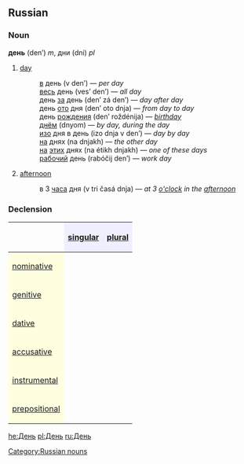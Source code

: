 ==Russian==
[[Category:Russian nouns]]
===Noun===
'''день''' (den’) ''m'', дни (dni) ''pl''

# [[day]]
#:[[в]] день (v den’) — ''per day''
#:[[весь]] день (ves’ den’) — ''all day''
#:день [[за]] день (den’ zá den’) — ''day after day''
#:день [[от|ото]] дня (den’ oto dnja) — ''from day to day''
#:день [[рождение|рождения]] (den’ roždénija) — ''[[birthday]]''
#:[[днем|днём]] (dnyom) — ''by day, during the day''
#:[[из|изо]] дня в день (izo dnja v den’) — ''day by day''
#:[[на]] днях (na dnjakh) — ''the other day''
#:[[на]] [[этот|этих]] днях (na étikh dnjakh) — ''one of these days''
#:[[рабочий]] день (rabóčij den’) — ''work day''
# [[afternoon]]
#:в 3 [[час|часа]] дня (v tri časá dnja) — ''at 3 [[o'clock]] in the [[afternoon]]''

===Declension===
{| border="1" cellpadding="4" cellspacing="0"
!
! style="background-color: #EFEFFF" align="center"|[[singular]]
! style="background-color: #EFEFFF" align="center"|[[plural]]
|-
! style="background-color: #FFFFE0" align="left"|[[nominative case|nominative]]
| align="center"|{{Unicode|день}}
| align="center"|{{Unicode|дни}}
|-
! style="background-color: #FFFFE0" align="left"|[[genitive case|genitive]]
| align="center"|{{Unicode|дня}}
| align="center"|{{Unicode|дней}}
|-
! style="background-color: #FFFFE0" align="left"|[[dative case|dative]]
| align="center"|{{Unicode|дню}}
| align="center"|{{Unicode|дням}}
|-
! style="background-color: #FFFFE0" align="left"|[[accusative case|accusative]]
| align="center"|{{Unicode|день}}
| align="center"|{{Unicode|дни}}
|-
! style="background-color: #FFFFE0" align="left"|[[instrumental case|instrumental]]
| align="center"|{{Unicode|днём}}
| align="center"|{{Unicode|днями}}
|-
! style="background-color: #FFFFE0" align="left"|[[prepositional case|prepositional]]
| align="center"|{{Unicode|о дне}}
| align="center"|{{Unicode|о днях}}
|}

[[he:День]]
[[pl:День]]
[[ru:День]]